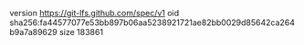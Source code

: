 version https://git-lfs.github.com/spec/v1
oid sha256:fa44577077e53bb897b06aa5238921721ae82bb0029d85642ca264b9a7a89629
size 183861
